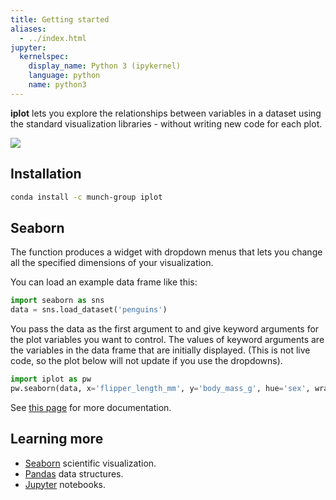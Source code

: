 ```yaml
---
title: Getting started
aliases:
  - ../index.html
jupyter:
  kernelspec:
    display_name: Python 3 (ipykernel)
    language: python
    name: python3
---
```


**iplot** lets you explore the relationships between variables in a dataset using the standard visualization libraries - without writing new code for each plot. 

![](./images/seaborn.gif)

## Installation

```bash
conda install -c munch-group iplot
```

## Seaborn

The [](`iplot.seaborn`) function produces a widget with dropdown menus that lets you change all the specified dimensions of your visualization.

You can load an example data frame like this:

```python
import seaborn as sns
data = sns.load_dataset('penguins')
```

You pass the data as the first argument to [](`~iplot.seaborn`) and give keyword arguments for the plot variables you want to control. The values of keyword arguments are the variables in the data frame that are initially displayed. (This is not live code, so the plot below will not update if you use the dropdowns).

```python
import iplot as pw
pw.seaborn(data, x='flipper_length_mm', y='body_mass_g', hue='sex', wrap=2)
```


See [this page](seaborn.qmd) for more documentation.


## Learning more

* [Seaborn](https://seaborn.pydata.org) scientific visualization.
* [Pandas](https://pandas.pydata.org/docs/index.html#) data structures.
* [Jupyter](https://jupyter.org/) notebooks.
